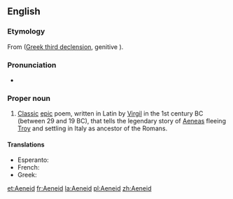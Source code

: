 ==English==
{{wikipedia}}

===Etymology===
From {{etyl|la|en}} {{term|Aeneis|lang=la}} ([[Appendix:Ancient Greek third declension|Greek third declension]], genitive {{term|Aeneidos}}).

===Pronunciation===
* {{a|US}} {{IPA|əˈniːɪd|lang=en}}

===Proper noun===
{{en-proper noun}}

# [[classic|Classic]] [[epic]] poem, written in Latin by [[Virgil]] in the 1st century BC (between 29 and 19 BC), that tells the legendary story of [[Aeneas]] fleeing [[Troy]] and settling in Italy as ancestor of the Romans.

====Translations====
{{trans-top|Classic epic poem that tells the story of Aeneas fleeing Troy and settling in Italy.}}
* Esperanto: {{t|eo|Eneado}}
* French: {{t+|fr|Énéide|f}}
* Greek: {{t|el|Αινειάδα|f|tr=Eniádha|sc=Grek}}
{{trans-mid}}
{{trans-bottom}}

[[et:Aeneid]]
[[fr:Aeneid]]
[[la:Aeneid]]
[[pl:Aeneid]]
[[zh:Aeneid]]